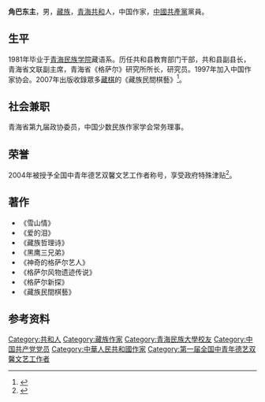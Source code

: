 '''角巴东主'''{{BD|1949年||||catIdx=}}，男，[[藏族|藏族]]，[[青海|青海]][[共和县|共和]]人，中国作家，[[中國共產黨|中國共產黨]]黨員。

== 生平 ==
1981年毕业于[[青海民族学院|青海民族学院]]藏语系。历任共和县教育部门干部，共和县副县长，青海省文联副主席，青海省《格萨尔》研究所所长，研究员。1997年加入中国作家协会。2007年出版收錄眾多[[藏棋|藏棋]]的《藏族民間棋藝》<ref name="藏族民間棋藝">{{cite book |author=角巴东主 |title=《藏族民間棋藝》 |date=2007-10 |publisher=青海民族出版社 |location=中國|language=zh-hans|isbn=978-7-5420-1289-0 }}</ref>。

== 社会兼职 ==
青海省第九届政协委员，中国少数民族作家学会常务理事。

== 荣誉 ==
2004年被授予全国中青年德艺双馨文艺工作者称号，享受政府特殊津贴<ref>{{Cite web |url=http://www.chinawriter.com.cn/zxhy/member/1756.shtml |title=角巴东主|work=中国作家网 |access-date=2013-06-30 |archive-date=2016-03-04 |archive-url=https://web.archive.org/web/20160304111605/http://www.chinawriter.com.cn/zxhy/member/1756.shtml |dead-url=no }}</ref>。

== 著作 ==
*《雪山情》
*《爱的泪》
*《藏族哲理诗》
*《黑鹰三兄弟》
*《神奇的格萨尔艺人》
*《格萨尔风物遗迹传说》
*《格萨尔新探》
*《藏族民間棋藝》

== 参考资料 ==
{{reflist}}

{{第一届全国中青年德艺双馨文艺工作者}}

{{Authority control}}
{{DEFAULTSORT:J}}
[[Category:共和人|Category:共和人]]
[[Category:藏族作家|Category:藏族作家]]
[[Category:青海民族大學校友|Category:青海民族大學校友]]
[[Category:中国共产党党员|Category:中国共产党党员]]
[[Category:中華人民共和國作家|Category:中華人民共和國作家]]
[[Category:第一届全国中青年德艺双馨文艺工作者|Category:第一届全国中青年德艺双馨文艺工作者]]
